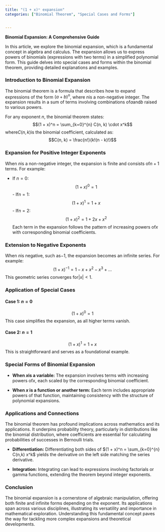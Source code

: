 ```yaml
---
title: "(1 + x)ⁿ expansion"
categories: ["Binomial Theorem", "Special Cases and Forms"]


---
```




**Binomial Expansion: A Comprehensive Guide**

In this article, we explore the binomial expansion, which is a fundamental concept in algebra and calculus. The expansion allows us to express powers of binomials (expressions with two terms) in a simplified polynomial form. This guide delves into special cases and forms within the binomial theorem, providing detailed explanations and examples.

### Introduction to Binomial Expansion

The binomial theorem is a formula that describes how to expand expressions of the form $(a + b)^n$, where $n$is a non-negative integer. The expansion results in a sum of terms involving combinations of$a$and$b$ raised to various powers.

For any exponent $n$, the binomial theorem states:
$$(1 + x)^n = \sum_{k=0}^{n} C(n, k) \cdot x^k$$where$C(n, k)$is the binomial coefficient, calculated as:$$C(n, k) = \frac{n!}{k!(n - k)!}$$

### Expansion for Positive Integer Exponents

When $n$is a non-negative integer, the expansion is finite and consists of$n + 1$ terms. For example:

- If $n = 0$:
$$(1 + x)^0 = 1$$- If$n = 1$:
$$(1 + x)^1 = 1 + x$$- If$n = 2$:
$$(1 + x)^2 = 1 + 2x + x^2$$Each term in the expansion follows the pattern of increasing powers of$x$ with corresponding binomial coefficients.

### Extension to Negative Exponents

When $n$is negative, such as$-1$, the expansion becomes an infinite series. For example:
$$(1 + x)^{-1} = 1 - x + x^2 - x^3 + \dots$$This geometric series converges for$|x| < 1$.

### Application of Special Cases

#### Case 1: $n = 0$
$$(1 + x)^0 = 1$$
This case simplifies the expansion, as all higher terms vanish.

#### Case 2: $n = 1$
$$(1 + x)^1 = 1 + x$$
This is straightforward and serves as a foundational example.

### Special Forms of Binomial Expansion

- **When $x$is a variable:** The expansion involves terms with increasing powers of$x$, each scaled by the corresponding binomial coefficient.
  
- **When $x$ is a function or another term:** Each term includes appropriate powers of that function, maintaining consistency with the structure of polynomial expansions.

### Applications and Connections

The binomial theorem has profound implications across mathematics and its applications. It underpins probability theory, particularly in distributions like the binomial distribution, where coefficients are essential for calculating probabilities of successes in Bernoulli trials.

- **Differentiation:** Differentiating both sides of $(1 + x)^n = \sum_{k=0}^{n} C(n,k) x^k$ yields the derivative on the left side matching the series derivative.
  
- **Integration:** Integrating can lead to expressions involving factorials or gamma functions, extending the theorem beyond integer exponents.

### Conclusion

The binomial expansion is a cornerstone of algebraic manipulation, offering both finite and infinite forms depending on the exponent. Its applications span across various disciplines, illustrating its versatility and importance in mathematical exploration. Understanding this fundamental concept paves the way for tackling more complex expansions and theoretical developments.
